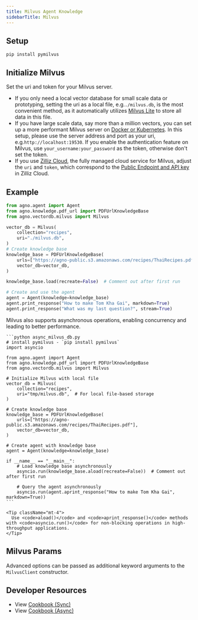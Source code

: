 ```yaml
---
title: Milvus Agent Knowledge
sidebarTitle: Milvus
---
```


## Setup

```shell
pip install pymilvus
```

## Initialize Milvus

Set the uri and token for your Milvus server.

- If you only need a local vector database for small scale data or prototyping, setting the uri as a local file, e.g.`./milvus.db`, is the most convenient method, as it automatically utilizes [Milvus Lite](https://milvus.io/docs/milvus_lite.md) to store all data in this file.
- If you have large scale data, say more than a million vectors, you can set up a more performant Milvus server on [Docker or Kubernetes](https://milvus.io/docs/quickstart.md).
  In this setup, please use the server address and port as your uri, e.g.`http://localhost:19530`. If you enable the authentication feature on Milvus, use `your_username:your_password` as the token, otherwise don't set the token.
- If you use [Zilliz Cloud](https://zilliz.com/cloud), the fully managed cloud service for Milvus, adjust the `uri` and `token`, which correspond to the [Public Endpoint and API key](https://docs.zilliz.com/docs/on-zilliz-cloud-console#cluster-details) in Zilliz Cloud.

## Example

```python agent_with_knowledge.py
from agno.agent import Agent
from agno.knowledge.pdf_url import PDFUrlKnowledgeBase
from agno.vectordb.milvus import Milvus

vector_db = Milvus(
    collection="recipes",
    uri="./milvus.db",
)
# Create knowledge base
knowledge_base = PDFUrlKnowledgeBase(
    urls=["https://agno-public.s3.amazonaws.com/recipes/ThaiRecipes.pdf"],
    vector_db=vector_db,
)

knowledge_base.load(recreate=False)  # Comment out after first run

# Create and use the agent
agent = Agent(knowledge=knowledge_base)
agent.print_response("How to make Tom Kha Gai", markdown=True)
agent.print_response("What was my last question?", stream=True)
```

<Card title="Async Support ⚡">
  <div className="mt-2">
    <p>
      Milvus also supports asynchronous operations, enabling concurrency and leading to better performance.
    </p>
    
    ```python async_milvus_db.py
    # install pymilvus - `pip install pymilvus`
    import asyncio

    from agno.agent import Agent
    from agno.knowledge.pdf_url import PDFUrlKnowledgeBase
    from agno.vectordb.milvus import Milvus

    # Initialize Milvus with local file
    vector_db = Milvus(
        collection="recipes",
        uri="tmp/milvus.db",  # For local file-based storage
    )

    # Create knowledge base
    knowledge_base = PDFUrlKnowledgeBase(
        urls=["https://agno-public.s3.amazonaws.com/recipes/ThaiRecipes.pdf"],
        vector_db=vector_db,
    )

    # Create agent with knowledge base
    agent = Agent(knowledge=knowledge_base)

    if __name__ == "__main__":
        # Load knowledge base asynchronously
        asyncio.run(knowledge_base.aload(recreate=False))  # Comment out after first run

        # Query the agent asynchronously
        asyncio.run(agent.aprint_response("How to make Tom Kha Gai", markdown=True))
    ```
    
    <Tip className="mt-4">
      Use <code>aload()</code> and <code>aprint_response()</code> methods with <code>asyncio.run()</code> for non-blocking operations in high-throughput applications.
    </Tip>
  </div>
</Card>

## Milvus Params

<Snippet file="vectordb_milvus_params.mdx" />

Advanced options can be passed as additional keyword arguments to the `MilvusClient` constructor.

## Developer Resources

- View [Cookbook (Sync)](https://github.com/agno-agi/agno/blob/main/cookbook/agent_concepts/knowledge/vector_dbs/milvus_db/milvus_db.py)
- View [Cookbook (Async)](https://github.com/agno-agi/agno/blob/main/cookbook/agent_concepts/knowledge/vector_dbs/milvus_db/async_milvus_db.py)